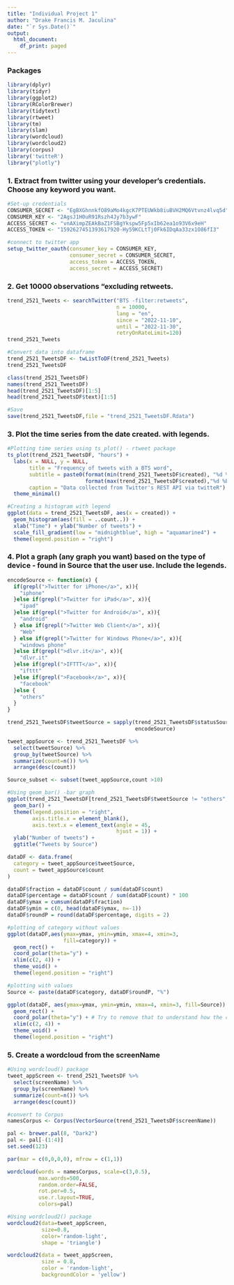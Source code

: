 ```yaml
---
title: "Individual Project 1"
author: "Drake Francis M. Jaculina"
date: "`r Sys.Date()`"
output:
  html_document:
    df_print: paged
---
```

### Packages
```r
library(dplyr) 
library(tidyr) 
library(ggplot2) 
library(RColorBrewer) 
library(tidytext) 
library(rtweet)  
library(tm) 
library(slam)
library(wordcloud) 
library(wordcloud2) 
library(corpus) 
library('twitteR')
library("plotly") 
```

### 1. Extract from twitter using your developer's credentials. Choose any keyword you want. 
```r
#Set-up credentials
CONSUMER_SECRET <- "EgBXGhnnkfO89aMo4kgcK7PTEUWkb8iuBVH2MQ6Vtvnz4lvq5d"
CONSUMER_KEY <- "2AgsJ1H0uR91Rszh4Jy7b3ywF"
ACCESS_SECRET <- "vnAXimpZEAkBaZ1FSBgYkspw5Fp5xIb62ea1o93V6x9eH"
ACCESS_TOKEN <- "1592627451393617920-Hy59KCLtTj0Fk6IDqAa33zx1O86fI3"

#connect to twitter app
setup_twitter_oauth(consumer_key = CONSUMER_KEY,
                    consumer_secret = CONSUMER_SECRET,
                    access_token = ACCESS_TOKEN,
                    access_secret = ACCESS_SECRET)
```

### 2. Get 10000 observations "excluding retweets.

```r
trend_2521_Tweets <- searchTwitter("BTS -filter:retweets",
                                   n = 10000,
                                   lang = "en",
                                   since = "2022-11-10",
                                   until = "2022-11-30",
                                   retryOnRateLimit=120)
trend_2521_Tweets

#Convert data into dataframe
trend_2521_TweetsDF <- twListToDF(trend_2521_Tweets)
trend_2521_TweetsDF

class(trend_2521_TweetsDF)
names(trend_2521_TweetsDF)
head(trend_2521_TweetsDF)[1:5]
head(trend_2521_TweetsDF$text)[1:5]

#Save
save(trend_2521_TweetsDF,file = "trend_2521_TweetsDF.Rdata")
```

### 3. Plot the time series from the date created. with legends.
```r
#Plotting time series using ts_plot() - rtweet package
ts_plot(trend_2521_TweetsDF, "hours") +
  labs(x = NULL, y = NULL,
       title = "Frequency of tweets with a BTS word",
       subtitle = paste0(format(min(trend_2521_TweetsDF$created), "%d %B %Y"), " to ", 
                         format(max(trend_2521_TweetsDF$created),"%d %B %Y")),
       caption = "Data collected from Twitter's REST API via twitteR") + 
  theme_minimal()

#Creating a histogram with legend
ggplot(data = trend_2521_TweetsDF, aes(x = created)) + 
  geom_histogram(aes(fill = ..count..)) +
  xlab("Time") + ylab("Number of tweets") +
  scale_fill_gradient(low = "midnightblue", high = "aquamarine4") +
  theme(legend.position = "right")
```

### 4. Plot a graph (any graph you want)  based on the type of device - found in Source that the user use. Include the legends.
```r

encodeSource <- function(x) {
  if(grepl(">Twitter for iPhone</a>", x)){
    "iphone"
  }else if(grepl(">Twitter for iPad</a>", x)){
    "ipad"
  }else if(grepl(">Twitter for Android</a>", x)){
    "android"
  } else if(grepl(">Twitter Web Client</a>", x)){
    "Web"
  } else if(grepl(">Twitter for Windows Phone</a>", x)){
    "windows phone"
  }else if(grepl(">dlvr.it</a>", x)){
    "dlvr.it"
  }else if(grepl(">IFTTT</a>", x)){
    "ifttt"
  }else if(grepl(">Facebook</a>", x)){
    "facebook"
  }else {
    "others"
  }
}

trend_2521_TweetsDF$tweetSource = sapply(trend_2521_TweetsDF$statusSource, 
                                         encodeSource)

tweet_appSource <- trend_2521_TweetsDF %>% 
  select(tweetSource) %>%
  group_by(tweetSource) %>%
  summarize(count=n()) %>%
  arrange(desc(count)) 

Source_subset <- subset(tweet_appSource,count >10)

#Using geom_bar() -bar graph
ggplot(trend_2521_TweetsDF[trend_2521_TweetsDF$tweetSource != "others",], aes(tweetSource, fill = tweetSource)) +
  geom_bar() +
  theme(legend.position = "right",
        axis.title.x = element_blank(),
        axis.text.x = element_text(angle = 45,
                                   hjust = 1)) +
  ylab("Number of tweets") +
  ggtitle("Tweets by Source")

dataDF <- data.frame(
  category = tweet_appSource$tweetSource,
  count = tweet_appSource$count
)

dataDF$fraction = dataDF$count / sum(dataDF$count)
dataDF$percentage = dataDF$count / sum(dataDF$count) * 100
dataDF$ymax = cumsum(dataDF$fraction)
dataDF$ymin = c(0, head(dataDF$ymax, n=-1))
dataDF$roundP = round(dataDF$percentage, digits = 2)

#plotting of category without values
ggplot(dataDF,aes(ymax=ymax, ymin=ymin, xmax=4, xmin=3, 
                  fill=category)) +
  geom_rect() +
  coord_polar(theta="y") + 
  xlim(c(2, 4)) +
  theme_void() +
  theme(legend.position = "right")

#plotting with values
Source <- paste(dataDF$category, dataDF$roundP, "%")

ggplot(dataDF, aes(ymax=ymax, ymin=ymin, xmax=4, xmin=3, fill=Source)) +
  geom_rect() +
  coord_polar(theta="y") + # Try to remove that to understand how the chart is built initially
  xlim(c(2, 4)) +
  theme_void() +
  theme(legend.position = "right")
```

### 5. Create a wordcloud from the screenName
```r
#Using wordcloud() package 
tweet_appScreen <- trend_2521_TweetsDF %>%
  select(screenName) %>%
  group_by(screenName) %>%
  summarize(count=n()) %>%
  arrange(desc(count)) 

#convert to Corpus
namesCorpus <- Corpus(VectorSource(trend_2521_TweetsDF$screenName))

pal <- brewer.pal(8, "Dark2")
pal <- pal[-(1:4)]
set.seed(123)

par(mar = c(0,0,0,0), mfrow = c(1,1))

wordcloud(words = namesCorpus, scale=c(3,0.5),
          max.words=500,
          random.order=FALSE,
          rot.per=0.5,
          use.r.layout=TRUE,
          colors=pal)

#Using wordcloud2() package
wordcloud2(data=tweet_appScreen, 
           size=0.8, 
           color='random-light',
           shape = 'triangle')

wordcloud2(data = tweet_appScreen,
           size = 0.8,
           color = 'random-light',
           backgroundColor = 'yellow')
```
